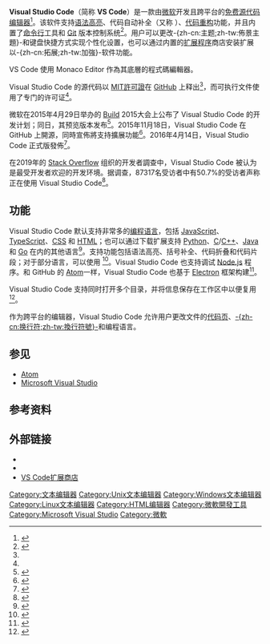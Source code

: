 {{NoteTA
|G1=IT
|G2=FL
|1=zh-cn:代码;zh-tw:程式碼;
|2=zh-cn:个性化;zh-tw:個人化;
|3=zh-cn:通过;zh-tw:透過;zh-hk:通過;
|4=zh-cn:扩展;zh-tw:擴充元件;
}}
{{Infobox software
| title                  = Visual Studio Code
| name                   = Visual Studio Code
| logo                   = Visual Studio Code 1.35 icon.svg
| screenshot             = Microsoft Visual Studio Code 1.53.2 zh CN.png
| screenshot_size        = 250px
| screenshot_alt         = 
| caption                = Visual Studio Code 1.53.2“欢迎使用”界面
| collapsible            = 
| author                 = 
| developer              = [[微软|微软]]
| released               = {{Start date and age|2015|04|29}}
| discontinued           = 
| latest release version = {{LSR/wikidata}}
| latest preview version = 
| latest preview date    = 
| programming language   = [[TypeScript|TypeScript]]、[[JavaScript|JavaScript]]、[[层叠样式表|CSS]]
| operating system       = [[Windows_7|Windows 7]]或更高版本、[[OS_X_10.10|OS X 10.10]]或更高版本、[[Linux|Linux]]
| platform               = [[IA-32|IA-32]]、[[x86-64|x86-64]]、[[ARM架構|ARM64]]<ref>{{cite web |title=Visual Studio Code May 2020 |url=https://code.visualstudio.com/updates/v1_46 |publisher=Microsoft |accessdate=2021-02-20 |archive-date=2021-05-15 |archive-url=https://web.archive.org/web/20210515230154/https://code.visualstudio.com/updates/v1_46 }}</ref>
| size                   = {{Plainlist|
* Windows：40.8–68.3 MB
* Linux：46.5–66.6 MB
* macOS：67.5 MB
}}
| language               = [[美国英语|美国英语]]、[[法语|法语]]、[[德语|德语]]、[[義大利语|義大利语]]、[[俄语|俄语]]、[[西班牙语|西班牙语]]、[[正體中文|正體中文]]、[[簡體中文|簡體中文]]、[[日语|日语]]、[[韓语|韓语]]、[[葡萄牙语|葡萄牙语]]、[[土耳其语|土耳其语]]<ref>{{cite web | url=https://code.visualstudio.com/docs/getstarted/locales | title=Visual Studio Code Display Language (Locale) | publisher=[[Microsoft|Microsoft]] | access-date=2017-07-17 | archive-date=2022-04-29 | archive-url=https://web.archive.org/web/20220429091658/https://code.visualstudio.com/docs/getstarted/locales }}</ref>
| language count         = 
| language footnote      = 
| genre                  = [[源代码编辑器|源代码编辑器]]、[[调试工具|调试工具]]
| license                = {{Plainlist|
* 源代码：[[MIT許可證|MIT許可證]]<ref name="source_license">{{cite web | url=https://github.com/Microsoft/vscode/blob/master/LICENSE.txt | title=LICENSE.txt | publisher=[[Microsoft|Microsoft]] | work=github.com/Microsoft/vscode | date=2015-11-17}}</ref>
* 可执行文件：[[免費軟件|免費軟件]]<ref name="binary_license">{{cite web | url=https://code.visualstudio.com/License | title=MICROSOFT SOFTWARE LICENSE TERMS | publisher=[[Microsoft|Microsoft]] | accessdate=2017-07-17 | archive-date=2017-10-21 | archive-url=https://web.archive.org/web/20171021202400/https://code.visualstudio.com/License | dead-url=no }}</ref>
}}
| alexa                  = 
| website                = {{Official URL}}
| standard               = 
| AsOf                   = 
}}

'''Visual Studio Code'''（简称 '''VS Code'''）是一款由[[微软|微软]]开发且跨平台的[[免費軟體|免费]][[源代码|源代码]][[文本编辑器|编辑器]]<ref name=TechCrunch>{{cite news|url=http://techcrunch.com/2015/04/29/microsoft-shocks-the-world-with-visual-studio-code-a-free-code-editor-for-os-x-linux-and-windows|title=Microsoft Launches Visual Studio Code, A Free Cross-Platform Code Editor For OS X, Linux And Windows|date=April 29, 2015|work=[[TechCrunch|TechCrunch]]|first=Frederic|last=Lardinois|accessdate=2015-07-02|archive-date=2022-04-17|archive-url=https://web.archive.org/web/20220417211226/https://techcrunch.com/2015/04/29/microsoft-shocks-the-world-with-visual-studio-code-a-free-code-editor-for-os-x-linux-and-windows/}}</ref>。该软件支持[[语法高亮|语法高亮]]、代码自动补全（又称 {{tsl|en|IntelliSense}}）、[[代码重构|代码重构]]功能，并且内置了[[命令行|命令行]]工具和 [[Git|Git]] 版本控制系统<ref>{{cite web |title=5 Visual Studio Code Features That Make it a Frontrunner |url=https://www.hongkiat.com/blog/visual-studio-code-features/ |website=Hongkiat |accessdate=2021-02-20 |archive-date=2021-01-28 |archive-url=https://web.archive.org/web/20210128161559/https://www.hongkiat.com/blog/visual-studio-code-features/ }}</ref>。用户可以更改-{zh-cn:主题;zh-tw:佈景主題}-和键盘快捷方式实现个性化设置，也可以通过内置的[[插件|扩展程序]]商店安装扩展以-{zh-cn:拓展;zh-tw:加強}-软件功能。

VS Code 使用 Monaco Editor 作為其底層的程式碼編輯器。

Visual Studio Code 的源代码以 [[MIT許可證|MIT許可證]]在 [[GitHub|GitHub]] 上释出<ref name="source_license"/>，而可执行文件使用了专门的许可证<ref name="binary_license"/>。

微软在2015年4月29日举办的 [[Build_(开发者大会)|Build]] 2015大会上公布了 Visual Studio Code 的开发计划；同日，其预览版本发布<ref name="Visual Studio Blog">{{cite web|url=http://blogs.msdn.com/b/visualstudio/archive/2015/04/29/build-2015-news-visual-studio-code-visual-studio-2015-rc-team-foundation-server-2015-rc-visual-studio-2013-update-5.aspx|title=BUILD 2015 News: Visual Studio Code, Visual Studio 2015 RC, Team Foundation Server 2015 RC, Visual Studio 2013 Update 5|date=April 29, 2015|first=John|last=Montgomery|accessdate=2015-07-02|archive-date=2016-02-24|archive-url=https://web.archive.org/web/20160224025950/http://blogs.msdn.com/b/visualstudio/archive/2015/04/29/build-2015-news-visual-studio-code-visual-studio-2015-rc-team-foundation-server-2015-rc-visual-studio-2013-update-5.aspx|dead-url=no}}</ref>。2015年11月18日，Visual Studio Code 在 GitHub 上開源，同時宣佈將支持擴展功能<ref name=ars-opensource>{{cite news|title=Visual Studio now supports debugging Linux apps; Code editor now open source|url=http://arstechnica.com/information-technology/2015/11/visual-studio-now-supports-debugging-linux-apps-code-editor-now-open-source/|accessdate=18 November 2015|work=Ars Technica|archive-date=2018-12-26|archive-url=https://web.archive.org/web/20181226132522/https://arstechnica.com/information-technology/2015/11/visual-studio-now-supports-debugging-linux-apps-code-editor-now-open-source/|dead-url=no}}</ref>。2016年4月14日，Visual Studio Code 正式版發佈<ref name="first RTW">{{cite web|title=Visual Studio Code editor hits version 1, has half a million users|url=http://arstechnica.com/information-technology/2016/04/visual-studio-code-editor-hits-version-1-has-half-a-million-users/|website=[[Ars_Technica|Ars Technica]]|publisher=[[Condé_Nast|Condé Nast]]|date=15 April 2016|access-date=2016-04-17|archive-date=2016-06-07|archive-url=https://web.archive.org/web/20160607070147/http://arstechnica.com/information-technology/2016/04/visual-studio-code-editor-hits-version-1-has-half-a-million-users/}}</ref>。

在2019年的 [[Stack_Overflow|Stack Overflow]] 组织的开发者調查中，Visual Studio Code 被认为是最受开发者欢迎的开发环境。据调查，87317名受访者中有50.7%的受访者声称正在使用 Visual Studio Code<ref name="StackOverflow2019">{{cite web |title=Developer Survey Results 2019 - Most Popular Development Environments |url=https://insights.stackoverflow.com/survey/2019 |website=[[StackOverflow|StackOverflow]] Insights |publisher=Stack Exchange |accessdate=10 April 2019 |archive-date=2020-03-07 |archive-url=https://web.archive.org/web/20200307082721/https://insights.stackoverflow.com/survey/2019 |dead-url=no }}</ref>。

== 功能 ==
Visual Studio Code 默认支持非常多的[[编程语言|编程语言]]，包括 [[JavaScript|JavaScript]]、[[TypeScript|TypeScript]]、[[CSS|CSS]] 和 [[HTML|HTML]]；也可以通过下载扩展支持 [[Python|Python]]、[[C语言|C]]/[[C++|C++]]、[[Java|Java]] 和 [[Go|Go]] 在内的其他语言<ref>{{cite web |url=https://code.visualstudio.com/docs/languages/overview |title=Language Support in Visual Studio Code |publisher=Microsoft |accessdate=2021-02-20 |archive-date=2017-05-11 |archive-url=https://web.archive.org/web/20170511180310/https://code.visualstudio.com/Docs/languages/overview }}</ref>。支持功能包括语法高亮、括号补全、代码折叠和代码片段；对于部分语言，可以使用 {{tsl|en|IntelliSense}}<ref>{{cite web |title=IntelliSense in Visual Studio Code |url=https://code.visualstudio.com/docs/editor/intellisense |publisher=Microsoft |accessdate=2021-02-20 |archive-date=2021-06-07 |archive-url=https://web.archive.org/web/20210607235636/https://code.visualstudio.com/docs/editor/intellisense }}</ref>。Visual Studio Code 也支持调试 [[Node.js|Node.js]] 程序。和 GitHub 的 [[Atom_(文字編輯器)|Atom]]一样，Visual Studio Code 也基于 [[Electron|Electron]] 框架构建<ref name="ars-electron">{{cite web |title=Microsoft’s new Code editor is built on Google’s Chromium |url=https://arstechnica.com/information-technology/2015/04/microsofts-new-code-editor-is-built-on-googles-chromium/ |website=[[Ars_Technica|Ars Technica]] |access-date=18 November 2015 |archive-date=2015-11-19 |archive-url=https://web.archive.org/web/20151119061333/http://arstechnica.com/information-technology/2015/04/microsofts-new-code-editor-is-built-on-googles-chromium/ }}</ref>。

Visual Studio Code 支持同时打开多个目录，并将信息保存在工作区中以便复用<ref>{{cite web |title=Workspaces in Visual Studio Code |url=https://code.visualstudio.com/docs/editor/workspaces |publisher=Microsoft |accessdate=2021-02-20 |archive-date=2021-06-11 |archive-url=https://web.archive.org/web/20210611020835/https://code.visualstudio.com/docs/editor/workspaces }}</ref>。

作为跨平台的编辑器，Visual Studio Code 允许用户更改文件的[[代码页|代码页]]、[[换行符|-{zh-cn:换行符;zh-tw:換行符號}-]]和编程语言。

== 参见 ==
* [[Atom_(文字編輯器)|Atom]]
* [[Microsoft_Visual_Studio|Microsoft Visual Studio]]

== 参考资料 ==
{{reflist}}

== 外部链接 ==
{{commons category}}
* {{Official website}}
* {{GitHub|Microsoft/vscode|Visual Studio Code}}
* [https://marketplace.visualstudio.com/vscode VS Code扩展商店] {{Wayback|url=https://marketplace.visualstudio.com/vscode |date=20210608020705 }}

{{Microsoft development tools}}
{{HTML编辑器}}
{{JavaScript}}

[[Category:文本编辑器|Category:文本编辑器]]
[[Category:Unix文本编辑器|Category:Unix文本编辑器]]
[[Category:Windows文本编辑器|Category:Windows文本编辑器]]
[[Category:Linux文本编辑器|Category:Linux文本编辑器]]
[[Category:HTML编辑器|Category:HTML编辑器]]
[[Category:微軟開發工具|Category:微軟開發工具]]
[[Category:Microsoft_Visual_Studio|Category:Microsoft Visual Studio]]
[[Category:微軟|Category:微軟]]